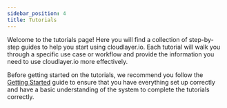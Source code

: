 ```yaml
---
sidebar_position: 4
title: Tutorials
---
```



Welcome to the tutorials page! Here you will find a collection of step-by-step guides to help you start using cloudlayer.io. Each tutorial will walk you through a specific use case or workflow and provide the information you need to use cloudlayer.io more effectively.

Before getting started on the tutorials, we recommend you follow the [Getting Started](/home/getting-started) guide to ensure that you have everything set up correctly and have a basic understanding of the system to complete the tutorials correctly.

<br />

<div className="row">
  <Card
    name="Create PDF Template"
    url="#"
    description="Learn how to create a PDF template using the template editor and using it from the API."
  />
  <Card name="Create Image Template" url="#" description="Learn how to create an image template using the template editor and using it from the API." />
</div>
